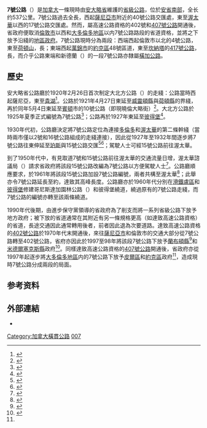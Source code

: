 {{Infobox road
|province=ON
|type=Hwy
|route=7
|marker_image=[[File:Ontario_7.svg|62px]] [[File:TCH-blank.svg|62px]]
|highway_name=安大略7號省道
|alternate_name=
|map=Highway7.PNG
|map2={{legend0|#FF0000|現有路段}}<br />{{legend0|#00FF00|過去路段}}
|length_km=537
|length_ref=<ref name=km>Ministry of Transportation of Ontario, [http://www.raqsa.mto.gov.on.ca/techpubs/TrafficVolumes.nsf/tvweb 2004 Annual Average Daily Traffic] {{Wayback|url=http://www.raqsa.mto.gov.on.ca/techpubs/TrafficVolumes.nsf/tvweb |date=20171217013536 }}</ref>
|length_round=1
|established=1920年
|direction_a=西
|starting_terminus={{jct|state=ON|Hwy|4}}（近[[倫敦_(加拿大)|倫敦]]）
|junction={{jct|state=ON|Hwy|8}}（[[基秦拿|基秦拿]]）<br />{{jct|state=ON|Hwy|6}}（[[貴湖|貴湖]]）<br />西段東至[[荷頓區|荷頓區]]與[[皮爾區|皮爾區]]的界綫
----東段西起約克區48號區道<br />{{jct|state=ON|Hwy|115}}（近[[彼得堡_(安大略省)|彼得堡]]）
|cities=[[聖瑪麗_(安大略省)|聖瑪麗]]、[[荷頓山|荷頓山]]、[[萬錦|萬錦]]、[[惠特比_(安大略省)|惠特比]]、[[佩里堡_(安大略省)|佩里堡]]、[[卡沃薩湖市|林德西]]、[[彼得堡_(安大略省)|彼得堡]]、[[卡爾頓普雷斯|卡爾頓普雷斯]]
|direction_b=東
|ending_terminus={{jct|state=ON|Hwy|417}}（近[[渥太华|渥太华]]）
|previous_type=Hwy
|previous_route=6
|next_type=Hwy
|next_route=8
}}
'''7號公路'''（'''{{lang-en|Highway 7}}'''）是[[加拿大|加拿大]]一條現時由[[安大略省|安大略省]]維護的[[加拿大省級公路|省級公路]]，位於[[南安大略|安省南部]]，全长约537公里。7號公路過去全長{{convert|716|km|mi}}，西起[[薩尼亞市|薩尼亞市]]附近的40號公路交匯處，東至[[渥太華|渥太華]]以西的17號公路交匯處。然而，屬高速公路資格的402號和[[安大略407號省道|407號公路]]開通後，省政府便取消[[倫敦_(加拿大)|倫敦市]]以西和[[大多倫多地區|大多倫多地區]]以内7號公路路段的省道資格，並將之下放予沿綫的[[安大略省行政區劃|地區政府]]。7號公路現時分為兩段：西端西起倫敦市以北的4號公路，東至[[荷頓山|荷頓山]]，長{{convert|154.1|km|mi}}；東端西起[[萬錦市|萬錦市]]的[[約克區|約克區]]48號區道，東至[[坎納塔|坎納塔]]的[[安大略417號省道|417號公路]]，長{{convert|381.6|km|mi}}，而介乎公路東端和新德蘭（{{lang|en|Sunderland}}）的一段7號公路亦隸屬[[橫加公路|橫加公路]]。

== 歷史 ==
安大略省公路廳於1920年2月26日首次制定大北方公路（{{lang|en|Great Northern Highway}}）的走綫：公路當時西起薩尼亞，東至[[貴湖|貴湖]]<ref name="shragge">{{cite book

 | title      = From Footpaths to Freeways
 | last1      = Shragge
 | first1     = John
 | last2      = Bagnato
 | first2     = Sharon
 | publisher  = Ontario Ministry of Transportation and Communications, Historical Committee
 | year       = 1984
 | isbn       = 0-7743-9388-2
 | pages      = 74–75}}</ref>。公路於1921年4月27日東延至[[威靈頓縣|威靈頓縣]]與[[荷頓區|荷頓縣]]的界綫，再於同年5月4日東延至[[賓頓|賓頓]]市的10號公路（即現曉倫大略街）<ref>{{cite report

 | title     = Annual Report
 | publisher = Department of Highways
 | date      = March 31, 1922
 | section   = Provincial Highways Assumed in 1921
 | page      = 23}}</ref>。大北方公路於1925年夏季正式編號為7號公路<ref>{{cite journal

 | title      = Provincial Highways Now Being Numbered
 | publisher  = Monetary Times Print
 | work       = The Canadian Engineer
 | date       = August 25, 1925
 | volume     = 49
 | issue      = 8
 | page       = 246
 | quote      = Numbering of the various provincial highways in Ontario has been commenced by the Department of Public Highways. Resident engineers are now receiving metal numbers to be placed on poles along the provincial highways. These numbers will also be placed on poles throughout cities, towns and villages, and motorists should then have no trouble in finding their way in and out of urban municipalities. Road designations from "2" to "17" have already been alloted...}}</ref>；公路再於1927年東延至[[彼得堡_(安大略省)|彼得堡]]<ref>{{cite report

 | title     = Annual Report
 | publisher = Department of Highways
 | date      = March 31, 1928
 | section   = Appendix 6 - Schedule of Assumptions and Reversions of Sections
 | pages     = 60–61}}</ref>。

1930年代初，公路廳決定將7號公路定位為連接[[多倫多|多倫多]]和[[渥太華|渥太華]]的第二條幹綫（當時兩市僅以2號和16號公路組成的走綫連接），因此從1927年至1932年間逐步將7號公路往東伸延至[[珀斯_(安大略省)|珀斯]]與15號公路交匯<ref>{{cite report

 | title     = Annual Report
 | publisher = Department of Highways
 | date      = March 31, 1932
 | section   = Appendix 5 - Schedule of Assumptions and Reversions of Sections
 | pages     = 76–77}}</ref><ref>{{cite report

 | title     = Annual Report
 | publisher = Department of Highways
 | date      = March 31, 1933
 | pages     = 14–16, 47}}</ref>；駕駛人士可經15號公路前往渥太華。

到了1950年代中，有見取道7號和15號公路前往渥太華的交通流量日增，渥太華諮議局（{{lang|en|Ottawa Board of Trade}}）請求省政府將該段15號公路改編為7號公路以方便駕駛人士<ref>{{cite news

 | title      = Ask Sweeping Road Scheme
 | work       = The Ottawa Citizen
 | date       = January 6, 1956
 | pages      = 1, 7
 | volume     = 113
 | issue      = 159
 | url        = http://news.google.com/newspapers?id=eNgxAAAAIBAJ&sjid=1eMFAAAAIBAJ&dq=superhighway&pg=4866%2C686813
 | accessdate = December 15, 2011}}</ref>。公路廳順應要求，於1961年將該段15號公路加設7號公路編號，兩者共構至渥太華<ref>{{cite press release
|title = Need to add
 | author    = Information Section
 | publisher = Department of Highways
 | date      = September 8, 1961}}</ref>；此舉亦令7號公路延長至約{{convert|700|km|mi}}，達致其高峰長度。公路廳亦於1960年代分別在[[滑鐵盧區|滑鐵盧區]]和[[彼得堡_(安大略省)|彼得堡]]修建哥尼斯達加園林公路（{{lang|en|Conestoga Parkway}}）和彼得堡繞道，繞過原有的7號公路走綫，而7號公路的編號亦轉至該兩條繞道。

1990年代後期，由進步保守黨領導的省政府為了削支而將一系列省級公路下放予地方政府；被下放的省道通常在其附近有另一條規格更高（如達致高速公路資格）的省道，長途交通因此通常轉用後者，前者因此退為次要道路。達致高速公路資格的[[安大略402號省道|402號公路]]於1970年代末開通後，來往[[薩尼亞市|薩尼亞市]]和倫敦市的交通大部分從7號公路轉至402號公路，省府亦因此於1997至98年將該段7號公路下放予[[蘭布頓縣|蘭布頓縣]]<ref name="1997d">{{cite report

 | title     = Highway Transfers List
 | publisher = Ministry of Transportation of Ontario
 | date      = April 1, 1997
 | pages     = 3, 4, 6–8}}</ref>和[[米德爾塞克斯縣_(安大略省)|米德爾塞克斯縣]]政府<ref name="1998d">{{cite report

 | title     = Highway Transfers List - “Who Does What”
 | publisher = Ministry of Transportation of Ontario
 | date      = June 20, 2001
 | pages     = 8–9}}</ref>。同樣達致高速公路資格的[[安大略407號省道|407號公路]]開通後，省政府亦從1997年起逐步將[[大多倫多地區|大多倫多地區]]内的7號公路下放予[[皮爾區|皮爾區]]和[[約克區|約克區]]政府<ref name="1997d" />，造成現時7號公路分成兩段的局面。

== 参考资料 ==
{{reflist}}

== 外部連結 ==
*{{Commons category-inline|Highway 7 (Ontario)|安大略7號省道}}

[[Category:加拿大橫貫公路|Category:加拿大橫貫公路]]
[[Category:安大略省省道|007]]